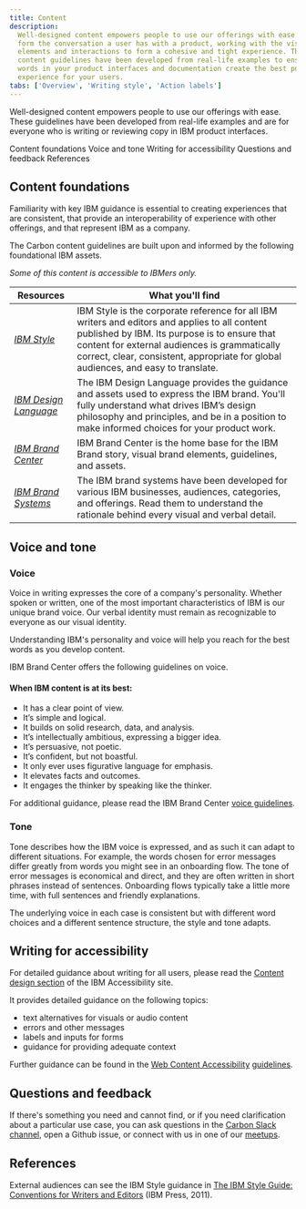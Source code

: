```yaml
---
title: Content
description:
  Well-designed content empowers people to use our offerings with ease. Words
  form the conversation a user has with a product, working with the visual
  elements and interactions to form a cohesive and tight experience. These
  content guidelines have been developed from real-life examples to ensure the
  words in your product interfaces and documentation create the best possible
  experience for your users.
tabs: ['Overview', 'Writing style', 'Action labels']
---
```


<PageDescription>

Well-designed content empowers people to use our offerings with ease. These
guidelines have been developed from real-life examples and are for everyone who
is writing or reviewing copy in IBM product interfaces.

</PageDescription>

<AnchorLinks>

<AnchorLink>Content foundations</AnchorLink>
<AnchorLink>Voice and tone</AnchorLink>
<AnchorLink>Writing for accessibility</AnchorLink>
<AnchorLink>Questions and feedback</AnchorLink>
<AnchorLink>References</AnchorLink>

</AnchorLinks>

## Content foundations

Familiarity with key IBM guidance is essential to creating experiences that are
consistent, that provide an interoperability of experience with other offerings,
and that represent IBM as a company.

The Carbon content guidelines are built upon and informed by the following
foundational IBM assets.

_Some of this content is accessible to IBMers only._

| Resources                                                     | What you'll find                                                                                                                                                                                                                                                                     |
| ------------------------------------------------------------- | ------------------------------------------------------------------------------------------------------------------------------------------------------------------------------------------------------------------------------------------------------------------------------------ |
| _[IBM Style](http://ibm.biz/ibm-style-guide)_                 | IBM Style is the corporate reference for all IBM writers and editors and applies to all content published by IBM. Its purpose is to ensure that content for external audiences is grammatically correct, clear, consistent, appropriate for global audiences, and easy to translate. |
| _[IBM Design Language](https://www.ibm.com/design/language/)_ | The IBM Design Language provides the guidance and assets used to express the IBM brand. You'll fully understand what drives IBM’s design philosophy and principles, and be in a position to make informed choices for your product work.                                             |
| _[IBM Brand Center](https://www.ibm.com/brand/definition)_    | IBM Brand Center is the home base for the IBM Brand story, visual brand elements, guidelines, and assets.                                                                                                                                                                            |
| _[IBM Brand Systems](https://www.ibm.com/brand/systems/)_     | The IBM brand systems have been developed for various IBM businesses, audiences, categories, and offerings. Read them to understand the rationale behind every visual and verbal detail.                                                                                             |

## Voice and tone

### Voice

Voice in writing expresses the core of a company's personality. Whether spoken
or written, one of the most important characteristics of IBM is our unique brand
voice. Our verbal identity must remain as recognizable to everyone as our visual
identity.

Understanding IBM's personality and voice will help you reach for the best words
as you develop content.

IBM Brand Center offers the following guidelines on voice.

#### When IBM content is at its best:

- It has a clear point of view.
- It’s simple and logical.
- It builds on solid research, data, and analysis.
- It’s intellectually ambitious, expressing a bigger idea.
- It’s persuasive, not poetic.
- It’s confident, but not boastful.
- It only ever uses figurative language for emphasis.
- It elevates facts and outcomes.
- It engages the thinker by speaking like the thinker.

For additional guidance, please read the IBM Brand Center
[voice guidelines](https://www.ibm.com/brand/expression#voice).

### Tone

Tone describes how the IBM voice is expressed, and as such it can adapt to
different situations. For example, the words chosen for error messages differ
greatly from words you might see in an onboarding flow. The tone of error
messages is economical and direct, and they are often written in short phrases
instead of sentences. Onboarding flows typically take a little more time, with
full sentences and friendly explanations.

The underlying voice in each case is consistent but with different word choices
and a different sentence structure, the style and tone adapts.

## Writing for accessibility

For detailed guidance about writing for all users, please read the
[Content design section](https://www.ibm.com/able/toolkit/design/content/text-equivalents)
of the IBM Accessibility site.

It provides detailed guidance on the following topics:

- text alternatives for visuals or audio content
- errors and other messages
- labels and inputs for forms
- guidance for providing adequate context

Further guidance can be found in the
[Web Content Accessibility](https://www.w3.org/WAI/standards-guidelines/wcag/)
[guidelines](https://www.w3.org/TR/WCAG21/).

## Questions and feedback

If there's something you need and cannot find, or if you need clarification
about a particular use case, you can ask questions in the
[Carbon Slack channel](https://ibm-studios.slack.com/messages/C0M053VPT/), open a Github issue, or connect
with us in one of our
[meetups](https://www.carbondesignsystem.com/whats-happening/meetups).

## References

External audiences can see the IBM Style guidance in
[The IBM Style Guide: Conventions for Writers and Editors](https://learning.oreilly.com/library/view/the-ibm-style/9780132118989/)
(IBM Press, 2011).
